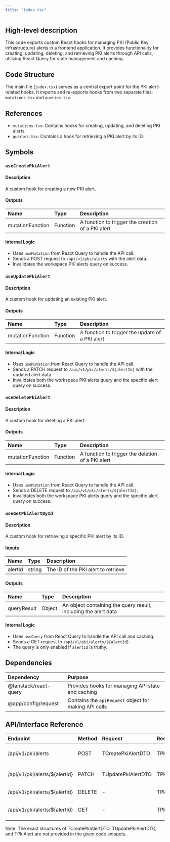```yaml
---
title: "index.tsx"
---
```


## High-level description
This code exports custom React hooks for managing PKI (Public Key Infrastructure) alerts in a frontend application. It provides functionality for creating, updating, deleting, and retrieving PKI alerts through API calls, utilizing React Query for state management and caching.

## Code Structure
The main file (`index.tsx`) serves as a central export point for the PKI alert-related hooks. It imports and re-exports hooks from two separate files: `mutations.tsx` and `queries.tsx`.

## References
- `mutations.tsx`: Contains hooks for creating, updating, and deleting PKI alerts.
- `queries.tsx`: Contains a hook for retrieving a PKI alert by its ID.

## Symbols

### `useCreatePkiAlert`
#### Description
A custom hook for creating a new PKI alert.

#### Outputs
| Name | Type | Description |
|:-----|:-----|:------------|
| mutationFunction | Function | A function to trigger the creation of a PKI alert |

#### Internal Logic
- Uses `useMutation` from React Query to handle the API call.
- Sends a POST request to `/api/v1/pki/alerts` with the alert data.
- Invalidates the workspace PKI alerts query on success.

### `useUpdatePkiAlert`
#### Description
A custom hook for updating an existing PKI alert.

#### Outputs
| Name | Type | Description |
|:-----|:-----|:------------|
| mutationFunction | Function | A function to trigger the update of a PKI alert |

#### Internal Logic
- Uses `useMutation` from React Query to handle the API call.
- Sends a PATCH request to `/api/v1/pki/alerts/${alertId}` with the updated alert data.
- Invalidates both the workspace PKI alerts query and the specific alert query on success.

### `useDeletePkiAlert`
#### Description
A custom hook for deleting a PKI alert.

#### Outputs
| Name | Type | Description |
|:-----|:-----|:------------|
| mutationFunction | Function | A function to trigger the deletion of a PKI alert |

#### Internal Logic
- Uses `useMutation` from React Query to handle the API call.
- Sends a DELETE request to `/api/v1/pki/alerts/${alertId}`.
- Invalidates both the workspace PKI alerts query and the specific alert query on success.

### `useGetPkiAlertById`
#### Description
A custom hook for retrieving a specific PKI alert by its ID.

#### Inputs
| Name | Type | Description |
|:-----|:-----|:------------|
| alertId | string | The ID of the PKI alert to retrieve |

#### Outputs
| Name | Type | Description |
|:-----|:-----|:------------|
| queryResult | Object | An object containing the query result, including the alert data |

#### Internal Logic
- Uses `useQuery` from React Query to handle the API call and caching.
- Sends a GET request to `/api/v1/pki/alerts/${alertId}`.
- The query is only enabled if `alertId` is truthy.

## Dependencies
| Dependency | Purpose |
|:-----------|:--------|
| @tanstack/react-query | Provides hooks for managing API state and caching |
| @app/config/request | Contains the `apiRequest` object for making API calls |

## API/Interface Reference
| Endpoint | Method | Request | Response | Description |
|:---------|:-------|:--------|:---------|:------------|
| /api/v1/pki/alerts | POST | TCreatePkiAlertDTO | TPkiAlert | Create a new PKI alert |
| /api/v1/pki/alerts/${alertId} | PATCH | TUpdatePkiAlertDTO | TPkiAlert | Update an existing PKI alert |
| /api/v1/pki/alerts/${alertId} | DELETE | - | TPkiAlert | Delete a PKI alert |
| /api/v1/pki/alerts/${alertId} | GET | - | TPkiAlert | Retrieve a specific PKI alert |

Note: The exact structures of TCreatePkiAlertDTO, TUpdatePkiAlertDTO, and TPkiAlert are not provided in the given code snippets.